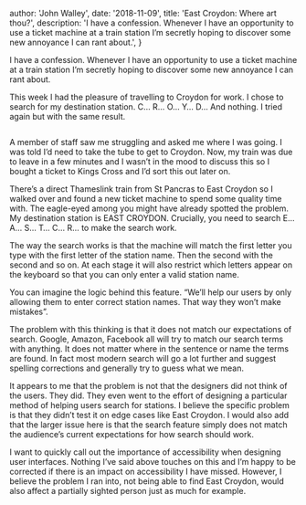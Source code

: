 
  author: 'John Walley',
  date: '2018-11-09',
  title: 'East Croydon: Where art thou?',
  description:
    'I have a confession. Whenever I have an opportunity to use a ticket machine at a train station I’m secretly hoping to discover some new annoyance I can rant about.',
}


I have a confession. Whenever I have an opportunity to use a ticket machine at a train station I’m secretly hoping to discover some new annoyance I can rant about.

This week I had the pleasure of travelling to Croydon for work. I chose to search for my destination station. C… R… O… Y… D… And nothing. I tried again but with the same result.

<Image src={croydon} alt="" />

A member of staff saw me struggling and asked me where I was going. I was told I’d need to take the tube to get to Croydon. Now, my train was due to leave in a few minutes and I wasn’t in the mood to discuss this so I bought a ticket to Kings Cross and I’d sort this out later on.

There’s a direct Thameslink train from St Pancras to East Croydon so I walked over and found a new ticket machine to spend some quality time with. The eagle-eyed among you might have already spotted the problem. My destination station is EAST CROYDON. Crucially, you need to search E… A… S… T… C… R… to make the search work.

The way the search works is that the machine will match the first letter you type with the first letter of the station name. Then the second with the second and so on. At each stage it will also restrict which letters appear on the keyboard so that you can only enter a valid station name.

You can imagine the logic behind this feature. “We’ll help our users by only allowing them to enter correct station names. That way they won’t make mistakes”.

The problem with this thinking is that it does not match our expectations of search. Google, Amazon, Facebook all will try to match our search terms with anything. It does not matter where in the sentence or name the terms are found. In fact most modern search will go a lot further and suggest spelling corrections and generally try to guess what we mean.

It appears to me that the problem is not that the designers did not think of the users. They did. They even went to the effort of designing a particular method of helping users search for stations. I believe the specific problem is that they didn’t test it on edge cases like East Croydon. I would also add that the larger issue here is that the search feature simply does not match the audience’s current expectations for how search should work.

I want to quickly call out the importance of accessibility when designing user interfaces. Nothing I’ve said above touches on this and I’m happy to be corrected if there is an impact on accessibility I have missed. However, I believe the problem I ran into, not being able to find East Croydon, would also affect a partially sighted person just as much for example.

